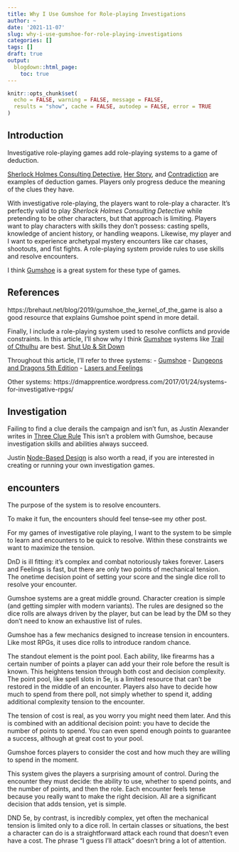 ```yaml
---
title: Why I Use Gumshoe for Role-playing Investigations
author: ~
date: '2021-11-07'
slug: why-i-use-gumshoe-for-role-playing-investigations
categories: []
tags: []
draft: true
output:
  blogdown::html_page:
    toc: true
---
```


```r
knitr::opts_chunk$set(
  echo = FALSE, warning = FALSE, message = FALSE,
  results = "show", cache = FALSE, autodep = FALSE, error = TRUE
)
```

## Introduction

Investigative role-playing games add role-playing systems to a game
of deduction.

[Sherlock Holmes Consulting Detective](https://boardgamegeek.com/boardgame/2511/sherlock-holmes-consulting-detective-thames-murder),
[Her Story](http://www.herstorygame.com/),
and [Contradiction](https://baggycat.com/contradiction/)
are examples of deduction games. Players only progress deduce the meaning of
the clues they have.

With investigative role-playing, the players want to role-play a character.
It's perfectly valid to play *Sherlock Holmes Consulting Detective* while
pretending to be other characters, but that approach is limiting.
Players want to play characters with skills they don't possess: casting spells,
knowledge of ancient history, or handling weapons.
Likewise, my player and I want to experience archetypal mystery encounters like car chases, shootouts, and fist fights.
A role-playing system provide rules to use skills and resolve encounters.

I think [Gumshoe](https://pelgranepress.com/2018/02/14/gumshoe/) is a great system
for these type of games.

## References


https://brehaut.net/blog/2019/gumshoe_the_kernel_of_the_game
is also a good resource that explains Gumshoe point spend in more detail.


Finally, I include a role-playing system used to resolve conflicts and provide constraints.
In this article, I'll show why I think [Gumshoe](https://pelgranepress.com/2018/02/14/gumshoe/) systems
like [Trail of Cthulhu](https://pelgranepress.com/product/trail-of-cthulhu/) are best.
[Shut Up & Sit Down](https://www.shutupandsitdown.com/rpg-review-trail-of-cthulhu/)

Throughout this article, I'll refer to three systems:
- [Gumshoe](https://pelgranepress.com/2018/02/14/gumshoe/)
- [Dungeons and Dragons 5th Edition](https://roll20.net/compendium/dnd5e/BookIndex)
- [Lasers and Feelings](http://www.onesevendesign.com/laserfeelings/)

Other systems: https://dmapprentice.wordpress.com/2017/01/24/systems-for-investigative-rpgs/



## Investigation

Failing to find a clue derails the campaign and isn't fun, as Justin Alexander
writes in [Three Clue Rule](https://thealexandrian.net/wordpress/1118/roleplaying-games/three-clue-rule)
This isn't a problem with Gumshoe, because investigation skills and abilities always succeed.

Justin [Node-Based Design](https://thealexandrian.net/wordpress/7949/roleplaying-games/node-based-scenario-design-part-1-the-plotted-approach)
is also worth a read, if you are interested in creating or running your own investigation games.

## encounters

The purpose of the system is to resolve encounters.

To make it fun, the encounters should feel tense--see my other post.

For my games of investigative role playing,
I want to the system to be simple to learn and encounters to be quick to resolve.
Within these constraints we want to maximize the tension.

DnD is ill fitting: it’s complex and combat notoriously takes forever.
Lasers and Feelings is fast, but there are only two points of mechanical tension.
The onetime decision point of setting your score and the single dice roll to resolve your encounter.

Gumshoe systems are a great middle ground.
Character creation is simple (and getting simpler with modern variants).
The rules are designed so the dice rolls are always driven by the player,
but can be lead by the DM so they don’t need to know an exhaustive list of rules.

Gumshoe has a few mechanics designed to increase tension in encounters.
Like most RPGs, it uses dice rolls to introduce random chance.

The standout element is the point pool.
Each ability, like firearms has a certain number of points a player
can add your their role before the result is known.
This heightens tension through both cost and decision complexity.
The point pool, like spell slots in 5e, is a limited resource that can’t be restored in the middle of an encounter.
Players also have to decide how much to spend from there poll, not simply whether to spend it,
adding additional complexity tension to the encounter.

The tension of cost is real, as you worry you might need them later.
And this is combined with an additional decision point: you have to decide the number of points to spend.
You can even spend enough points to guarantee a success, although at great cost to your pool.

Gumshoe forces players to consider the cost and how much they are willing to spend in the moment.

This system gives the players a surprising amount of control.
During the encounter they must decide: the ability to use, whether to spend points,
and the number of points, and then the role.
Each encounter feels tense because you really want to make the right decision.
All are a significant decision that adds tension, yet is simple.

DND 5e, by contrast, is incredibly complex, yet often the mechanical tension is limited only to a dice roll.
In certain classes or situations, the best a character can do is a straightforward attack each round that doesn’t even have a cost.
The phrase “I guess I’ll attack” doesn’t bring a lot of attention.
